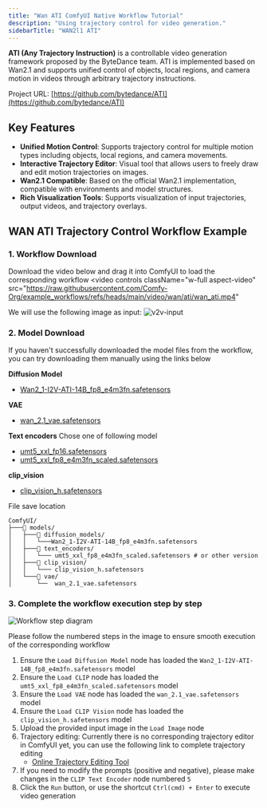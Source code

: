 ```yaml
---
title: "Wan ATI ComfyUI Native Workflow Tutorial"
description: "Using trajectory control for video generation."
sidebarTitle: "WAN2l1 ATI"
---
```




**ATI (Any Trajectory Instruction)** is a controllable video generation framework proposed by the ByteDance team. ATI is implemented based on Wan2.1 and supports unified control of objects, local regions, and camera motion in videos through arbitrary trajectory instructions.

Project URL: [https://github.com/bytedance/ATI](https://github.com/bytedance/ATI)

## Key Features

- **Unified Motion Control**: Supports trajectory control for multiple motion types including objects, local regions, and camera movements.
- **Interactive Trajectory Editor**: Visual tool that allows users to freely draw and edit motion trajectories on images.
- **Wan2.1 Compatible**: Based on the official Wan2.1 implementation, compatible with environments and model structures.
- **Rich Visualization Tools**: Supports visualization of input trajectories, output videos, and trajectory overlays.


## WAN ATI Trajectory Control Workflow Example

<UpdateReminder />

### 1. Workflow Download 

Download the video below and drag it into ComfyUI to load the corresponding workflow
<video
  controls
  className="w-full aspect-video"
  src="https://raw.githubusercontent.com/Comfy-Org/example_workflows/refs/heads/main/video/wan/ati/wan_ati.mp4"
></video>

We will use the following image as input:
![v2v-input](https://raw.githubusercontent.com/Comfy-Org/example_workflows/refs/heads/main/video/wan/ati/input.jpg)

### 2. Model Download

If you haven't successfully downloaded the model files from the workflow, you can try downloading them manually using the links below

**Diffusion Model**
- [Wan2_1-I2V-ATI-14B_fp8_e4m3fn.safetensors](https://huggingface.co/Kijai/WanVideo_comfy/resolve/main/Wan2_1-I2V-ATI-14B_fp8_e4m3fn.safetensors)

**VAE**
- [wan_2.1_vae.safetensors](https://huggingface.co/Comfy-Org/Wan_2.1_ComfyUI_repackaged/resolve/main/split_files/vae/wan_2.1_vae.safetensors?download=true)

**Text encoders**   Chose one of following model
- [umt5_xxl_fp16.safetensors](https://huggingface.co/Comfy-Org/Wan_2.1_ComfyUI_repackaged/resolve/main/split_files/text_encoders/umt5_xxl_fp16.safetensors?download=true)
- [umt5_xxl_fp8_e4m3fn_scaled.safetensors](https://huggingface.co/Comfy-Org/Wan_2.1_ComfyUI_repackaged/resolve/main/split_files/text_encoders/umt5_xxl_fp8_e4m3fn_scaled.safetensors?download=true)

**clip_vision**
- [clip_vision_h.safetensors](https://huggingface.co/Comfy-Org/Wan_2.1_ComfyUI_repackaged/resolve/main/split_files/clip_vision/clip_vision_h.safetensors)

File save location
```
ComfyUI/
├───📂 models/
│   ├───📂 diffusion_models/
│   │   └───Wan2_1-I2V-ATI-14B_fp8_e4m3fn.safetensors
│   ├───📂 text_encoders/
│   │   └─── umt5_xxl_fp8_e4m3fn_scaled.safetensors # or other version
│   ├───📂 clip_vision/
│   │   └─── clip_vision_h.safetensors
│   └───📂 vae/
│       └──  wan_2.1_vae.safetensors
```

### 3. Complete the workflow execution step by step

![Workflow step diagram](/images/tutorial/video/wan/wan_ati_guide.jpg)

Please follow the numbered steps in the image to ensure smooth execution of the corresponding workflow

1. Ensure the `Load Diffusion Model` node has loaded the `Wan2_1-I2V-ATI-14B_fp8_e4m3fn.safetensors` model
2. Ensure the `Load CLIP` node has loaded the `umt5_xxl_fp8_e4m3fn_scaled.safetensors` model
3. Ensure the `Load VAE` node has loaded the `wan_2.1_vae.safetensors` model
4. Ensure the `Load CLIP Vision` node has loaded the `clip_vision_h.safetensors` model
5. Upload the provided input image in the `Load Image` node
6. Trajectory editing: Currently there is no corresponding trajectory editor in ComfyUI yet, you can use the following link to complete trajectory editing
    - [Online Trajectory Editing Tool](https://comfyui-wiki.github.io/Trajectory-Annotation-Tool/)
7. If you need to modify the prompts (positive and negative), please make changes in the `CLIP Text Encoder` node numbered `5`
8. Click the `Run` button, or use the shortcut `Ctrl(cmd) + Enter` to execute video generation
